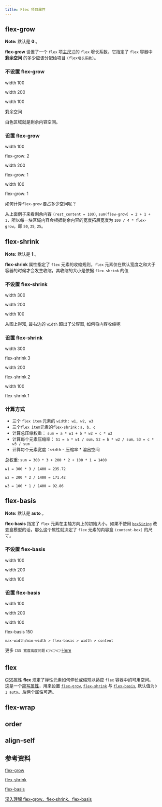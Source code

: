 ```yaml
---
title: Flex 项目属性
---
```


## flex-grow

**Note:** 默认是 **0** 。

**flex-grow** 设置了一个 `flex` 项[主尺寸](https://www.w3.org/TR/css-flexbox/#main-size)的 `flex` 增长系数。它指定了 `flex` 容器中 **剩余空间** 的多少应该分配给项目 `(flex增长系数)`。

### 不设置 flex-grow

<div
  style={{
    margin: '10px',
    display: 'flex',
    width: '500px',
    height: '200px',
    background: '#fff',
    color: '#000',
    textAlign: 'center',
    border: '1px solid red',
    boxSizing: 'content-box',
  }}
>
  <div
    style={{
      width: '100px',
      background: '#e84242',
    }}
  >
    <p>width 100</p>
  </div>
  <div
    style={{
      width: '200px',
      background: '#44ff76',
    }}
  >
    <p>width 200</p>
  </div>
  <div
    style={{
      width: '100px',
      background: '#61dafb',
    }}
  >
    <p>width 100</p>
  </div>
  <p>剩余空间</p>
</div>

白色区域就是剩余内容空间。

### 设置 flex-grow

<div
  style={{
    margin: '10px',
    display: 'flex',
    width: '500px',
    height: '200px',
    background: '#fff',
    color: '#000',
    textAlign: 'center',
    border: '1px solid red',
    boxSizing: 'content-box',
  }}
>
  <div
    style={{
      width: '100px',
      flexGrow: '2',
      background: '#e84242',
    }}
  >
    <p>width 100</p>
    <p>flex-grow: 2</p>
  </div>
  <div
    style={{
      width: '200px',
      flexGrow: '1',
      background: '#44ff76',
    }}
  >
    <p>width 200</p>
    <p>flex-grow: 1</p>
  </div>
  <div
    style={{
      width: '100px',
      flexGrow: '1',
      background: '#61dafb',
    }}
  >
    <p>width 100</p>
    <p>flex-grow: 1</p>
  </div>
</div>

如何计算`flex-grow` 要占多少空间呢？

从上面例子来看剩余内容 `(rest_content = 100)`, `sum(flew-grow) = 2 + 1 + 1`，所以每一块区域内容会根据剩余内容的宽度拓展宽度为 `100 / 4 * flex-grow`，即 `50`, `25`, `25`。

## flex-shrink

**Note:** 默认是 **1** 。

**flex-shrink** 属性指定了 `flex` 元素的收缩规则。`flex` 元素仅在默认宽度之和大于容器的时候才会发生收缩，其收缩的大小是依据 `flex-shrink` 的值

### 不设置 flex-shrink

<div
  style={{
    margin: '10px',
    display: 'flex',
    width: '500px',
    height: '200px',
    background: '#fff',
    color: '#000',
    textAlign: 'center',
    border: '1px solid red',
    boxSizing: 'content-box',
  }}
>
  <div
    style={{
      width: '300px',
      background: '#e84242',
    }}
  >
    <p>width 300</p>
  </div>
  <div
    style={{
      width: '200px',
      background: '#44ff76',
    }}
  >
    <p>width 200</p>
  </div>
  <div
    style={{
      width: '100px',
      background: '#61dafb',
    }}
  >
    <p>width 100</p>
  </div>
</div>

从图上得知, 最右边的 `width` 超出了父容器, 如何将内容收缩呢

### 设置 flex-shrink

<div
  style={{
    margin: '10px',
    display: 'flex',
    width: '500px',
    height: '200px',
    background: '#fff',
    color: '#000',
    textAlign: 'center',
    border: '1px solid red',
    boxSizing: 'content-box',
  }}
>
  <div
    style={{
      width: '300px',
      background: '#e84242',
      flexShrink: '3',
    }}
  >
    <p>width 300</p>
    <p>flex-shrink 3</p>
  </div>
  <div
    style={{
      width: '200px',
      background: '#44ff76',
      flexShrink: '2',
    }}
  >
    <p>width 200</p>
    <p>flex-shrink 2</p>
  </div>
  <div
    style={{
      width: '100px',
      background: '#61dafb',
      flexShrink: '1',
    }}
  >
    <p>width 100</p>
    <p>flex-shrink 1</p>
  </div>
</div>

### 计算方式

-   三个 `flex item` 元素的 `width: w1, w2, w3`
-   三个`flex item`元素的`flex-shrink：a, b, c`
-   计算总压缩权重： `sum = a * w1 + b * w2 + c * w3`
-   计算每个元素压缩率： `S1 = a * w1 / sum，S2 = b * w2 / sum，S3 = c * w3 / sum`
-   计算每个元素宽度：`width` - 压缩率 \* 溢出空间

总权重: `sum = 300 * 3 + 200 * 2 + 100 * 1 = 1400`

`w1 = 300 * 3 / 1400 = 235.72`

`w2 = 200 * 2 / 1400 = 171.42`

`w3 = 100 * 1 / 1400 = 92.86`

## flex-basis

**Note:** 默认是 **auto** 。

**flex-basis** 指定了 `flex` 元素在主轴方向上的初始大小。如果不使用 [`boxSizing`](https://developer.mozilla.org/zh-CN/docs/Web/CSS/boxSizing) 改变盒模型的话，那么这个属性就决定了 `flex` 元素的内容盒 `(content-box)` 的尺寸。

### 不设置 flex-basis

<div
  style={{
    margin: '10px',
    display: 'flex',
    width: '500px',
    height: '200px',
    background: '#fff',
    color: '#000',
    textAlign: 'center',
    border: '1px solid red',
    boxSizing: 'content-box',
  }}
>
  <div
    style={{
      width: '100px',
      background: '#e84242',
    }}
  >
    <p>width 100</p>
  </div>
  <div
    style={{
      width: '200px',
      background: '#44ff76',
    }}
  >
    <p>width 200</p>
  </div>
  <div
    style={{
      width: '100px',
      background: '#61dafb',
    }}
  >
    <p>width 100</p>
  </div>
</div>

### 设置 flex-basis

<div
  style={{
    margin: '10px',
    display: 'flex',
    width: '500px',
    height: '200px',
    background: '#fff',
    color: '#000',
    textAlign: 'center',
    border: '1px solid red',
    boxSizing: 'content-box',
  }}
>
  <div
    style={{
      width: '100px',
      background: '#e84242',
    }}
  >
    <p>width 100</p>
  </div>
  <div
    style={{
      width: '200px',
      background: '#44ff76',
    }}
  >
    <p>width 200</p>
  </div>
  <div
    style={{
      width: '100px',
      background: '#61dafb',
      flexBasis: '150px',
    }}
  >
    <p>width 100</p>
    <p>flex-basis 150</p>
  </div>
</div>

```
max-width/min-width > flex-basis > width > content
```

更多 `CSS 宽度高度问题` 👉👉👉[Here](./width-height-properties.md)

## flex

[CSS](https://developer.mozilla.org/zh-CN/css)属性 **flex** 规定了弹性元素如何伸长或缩短以适应 `flex` 容器中的可用空间。这是一个[简写属性](https://developer.mozilla.org/zh-CN/docs/Web/CSS/Shorthand_properties)，用来设置 [`flex-grow`](https://developer.mozilla.org/zh-CN/docs/Web/CSS/flex-grow), [`flex-shrink`](https://developer.mozilla.org/zh-CN/docs/Web/CSS/flex-shrink) 与 [`flex-basis`](https://developer.mozilla.org/zh-CN/docs/Web/CSS/flex-basis), 默认值为`0 1 auto`。后两个属性可选。

## flex-wrap

## order

## align-self

## 参考资料

[flex-grow](https://developer.mozilla.org/zh-CN/docs/Web/CSS/flex-grow)

[flex-shrink](https://developer.mozilla.org/zh-CN/docs/Web/CSS/flex-shrink)

[flex-basis](https://developer.mozilla.org/zh-CN/docs/Web/CSS/flex-basis)

[深入理解 flex-grow、flex-shrink、flex-basis](https://juejin.im/post/6844904016439148551)

